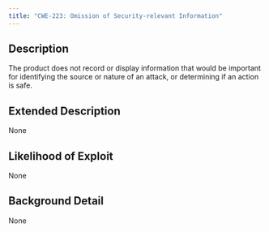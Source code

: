 ```yaml
---
title: "CWE-223: Omission of Security-relevant Information"
---
```


## Description
The product does not record or display information that would be important for identifying the source or nature of an attack, or determining if an action is safe.

## Extended Description
None

## Likelihood of Exploit
None

## Background Detail
None
        